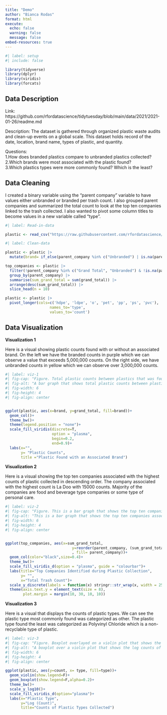 ```yaml
---
title: "Demo"
author: "Bianca Rodas"
format: html
execute: 
  echo: false
  warning: false
  message: false
embed-resources: true
---
```



```r
#| label: setup
#| include: false

library(tidyverse)
library(dplyr)
library(viridis)
library(forcats)
```


## Data Description

Link: https://github.com/rfordatascience/tidytuesday/blob/main/data/2021/2021-01-26/readme.md

Description: The dataset is gathered through organized plastic waste audits and clean-up events on a global scale. This dataset holds record of the date, location, brand name, types of plastic, and quantity.

Questions:  
1.How does branded plastics compare to unbranded plastics collected?  
2.Which brands were most associated with the plastic found?  
3.Which plastics types were more commonly found? Which is the least?  

## Data Cleaning
I created a binary variable using the "parent company" variable to have values either unbranded or branded per trash count. I also grouped parent companies and summarized the total count to look at the top ten companies linked to the trash collected. I also wanted to pivot some column titles to become values in a new variable called "type". 


```r
#| label: Read-in-data

plastic <- read_csv("https://raw.githubusercontent.com/rfordatascience/tidytuesday/main/data/2021/2021-01-26/plastics.csv", na = c("NA", "n/a", "unknown", "null", "NULL"))

```


```r
#| label: Clean-data

plastic <- plastic |> 
  mutate(brand= if_else(parent_company %in% c("Unbranded") | is.na(parent_company), "Unbranded", "Branded"))

top_companies <- plastic |> 
  filter(!parent_company %in% c("Grand Total", "Unbranded") & !is.na(parent_company)) |> 
  group_by(parent_company) |> 
  summarise(sum_grand_total = sum(grand_total)) |> 
  arrange(desc(sum_grand_total)) |> 
  slice_head(n = 10)

plastic <- plastic |>  
  pivot_longer(cols=c('hdpe', 'ldpe', 'o', 'pet', 'pp', 'ps', 'pvc'),
                    names_to='type',
                    values_to='count')
```


## Data Visualization

**Visualization 1**

Here is a visual showing plastic counts found with or without an associated brand. On the left we have the branded counts in purple which we can observe a value that exceeds 5,000,000 counts. On the right side, we have unbranded counts in yellow which we can observe over 3,000,000 counts.  

```r
#| label: viz-1
#| fig-cap: "Figure. Total plastic counts between plastics that was found branded (Purple bar) or unbranded (Yellow bar)."
#| fig-alt: "A bar graph that shows total plastic counts between plastics that was found branded (Purple bar) or unbranded (Yellow bar). The branded bar had higher plastic count with numbers slightly above 5,000,000 and the unbranded bar is above 3,000,000 counts. "
#| fig-width: 6
#| fig-height: 4
#| fig-align: center


ggplot(plastic, aes(x=brand, y=grand_total, fill=brand))+
  geom_col()+
  theme_bw()+
  theme(legend.position = "none")+
  scale_fill_viridis(discrete=T,
                     option = "plasma",
                     begin=0.2, 
                     end=0.9)+
  labs(x="",
       y= "Plastic Counts",
       title ="Plastic Found with an Associated Brand")
```



**Visualization 2**

Here is a visual showing the top ten companies associated with the highest counts of plastic collected in descending order. The company associated with the highest count is La Doo with 15000 counts. Majority of the companies are food and beverage type companies or some type of personal care. 

```r
#| label: viz-2
#| fig-cap: "Figure. This is a bar graph that shows the top ten companies associated with the plastic collected in the survey."
#| fig-alt: "This is a bar graph that shows the top ten companies associated with the plastic collected in the survey in descending order. In order from La Doo, Universal Robina Corperation, Colgate Palmotive, Barna, Assorted, Pure Water, Nestle, Mayora Indah, Tami Nadu Co-operative Milk Producers' Federation LTD, and Procter & Gamble."
#| fig-width: 6
#| fig-height: 4
#| fig-align: center


ggplot(top_companies, aes(x=sum_grand_total, 
                              y=reorder(parent_company, (sum_grand_total))
                              , fill= parent_company))+
  geom_col(color="black",size=0.4)+
  theme_bw()+
  scale_fill_viridis_d(option = "plasma", guide = "colourbar")+
  labs(title="Top Companies Identified during Plastic Collection",
       y= "",
       x="Total Trash Count")+
  scale_y_discrete(labels = function(x) stringr::str_wrap(x, width = 25))+
  theme(axis.text.y = element_text(size = 8), 
        plot.margin = margin(10, 30, 10, 10))
```

**Visualization 3**

Here is a visual that displays the counts of plastic types. We can see the plastic type most commonly found was categorized as other. The plastic type found the least was categorized as Polyvinyl Chloride which is a non-recyclable type of plastic. 

```r
#| label: viz-3
#| fig-cap: "Figure. Boxplot overlayed on a violin plot that shows the log counts of plastic types collected"
#| fig-alt: "A boxplot over a violin plot that shows the log counts of plastic types. We can see the plastic type most commonly found was categorized as other. The plastic type found the least was categorized as Polyvinyl Chloride."
#| fig-width: 6
#| fig-height: 4
#| fig-align: center

ggplot(plastic, aes(y=count, x= type, fill=type))+
  geom_violin(show.legend=F)+
  geom_boxplot(show.legend=F,alpha=0.2)+
  theme_bw()+
  scale_y_log10()+
  scale_fill_viridis_d(option="plasma")+
  labs(x="Plastic Type",
       y="Log (Count)",
       title="Counts of Plastic Types Collected")
```



